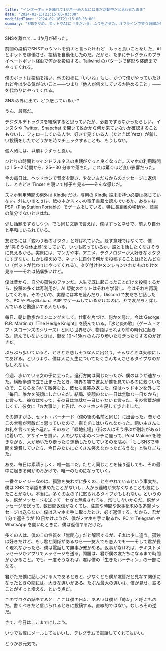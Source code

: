 ```yaml
---
title: "インターネットを離れて1か月——みんなにはまだ活動中だと思わせたまま"
date: "2024-02-16T21:15:00-03:00"
modifiedTime: "2024-02-16T21:15:00-03:00"
summary: "SNSをやめ、ボットやAIに『まだいる』ふりをさせた。オフラインで笑う時間が増えた。"
---
```



SNSを離れて……1か月が経った。

前回の投稿でSNSアカウントを消すと言ったけれど、もっと良いことをした。AIとボットを稼働させ、投稿を自動化したのだ。だから、たまにテレグラムのプライベートボット経由で何かを投稿する。Tailwind のパターンで整形や装飾までやってくれる。

僕のボットは投稿を拾い、他の投稿に「いいね」もし、かつて僕がやっていたけれど今はやる気がないこと——つまり「他人が何をしているか眺めること」——を代わりにやってくれる。

SNS の外に出て、どう感じているか？

うん、最高だ。

デジタルデトックスを経験すると思っていたが、必要ですらなかったらしい。インスタや Twitter、Snapchat を開いて誰かから何か来ていないか確認することもないし、フォローしている人や、好きで見ている人（たとえば Yetz）が新しい投稿をしたかどうかを時々チェックすることも、もうしない。

個人的には、以前よりずっと良い。

ひとりの時間とマインドフルネスの実践がぐっと良くなった。スマホの利用時間は 1.5〜2 時間から、25〜30 分まで落ちた。これは驚くほど良い影響だった。

今の毎日は、ヘッドホンで音楽を聴き、少ない友だちからのメッセージに返信し、ときどき Tinder を覗いて様子を見る——そんな感じだ。

スマホ利用時間の例外は Kindle だけ。専用の Kindle 端末を持つ必要は感じていない。外にいるときは、紙の本かスマホの電子書籍を読んでいるか、あるいは PSP（PlayStation Portable）でゲームをしている。特に長距離の移動や、読書の気分でないときはね。

少し話題をずらしつつ、でも同じ文脈で言えば、僕はずっと幸せで、前より自分と平和にいられている。

友だちには「変わり者のオタク」と呼ばれていた。貶す意味ではなくて、僕が“悪そうな休止顔”をしていて、いつも怒っているか、誰とも話したくなさそうに見えるから。実際には、マンガや本、アニメ、テクノロジーが大好きなオタクにすぎない。しかも控えめで、ネットに自分で何かを投稿することはほとんどない（ボットが代わりにやってくれる）。タグ付けやメンションされたものだけを見る——それは結構多いけど。

僕は昔から、自分の孤独のファンだ。人生で既に起こったことだけを投稿するから、投稿の多くは再利用だ。AI 駆動のボットはそれを学習し、今はそれを再現してくれる。そのせいで、実際には本を読んだり、Discord で友だちと話したり、PC や PlayStation、PSP でゲームしているだけなのに、外で友だちと楽しんでいると勘違いする人もいる。

毎日、朝に散歩かランニングをして、仕事を片づけ、何かを読む。今は George R.R. Martin の『The Hedge Knight』を読んでいる。『氷と炎の歌』（ゲーム・オブ・スローンズのシリーズ）と同じ世界だが、物語はそれより前の時代に起きる。読んでいないときは、街を 10〜15km のんびり歩いたり走ったりするのが好きだ。

ぶらぶら歩いていると、ときどき悲しそうな人に出会う。そんなときは笑顔にしてあげる。というより、僕は人に人生についてたくさん考えさせるタイプなのかもしれない。

今週、歩いている女の子に会った。進行方向は同じだったが、僕のほうが速かった。横断歩道で立ち止まったとき、視界の端で彼女が僕を見ているのに気づいたので、こちらを向いて微笑むと、彼女も微笑み返した。僕はヘッドホンを外して「毎日、誰かを笑顔にしたいんだ。結局、笑顔のない一日は無駄な一日だから」と言った。彼女は笑って、その日は無駄な一日じゃないと言った。その言葉が嬉しくて、彼女に「お大事に」と告げ、ヘッドホンを戻して歩き出した。

その道すがら、セント・バーナード（僕の街の名前と同じ）に出会った。昔からこの犬種が素敵だと思っていたので、撫でずにはいられなかった。飼い主さんにお礼を言って先へ進む。そのあと「緑地広場」（街の人はそう呼ぶが別名がある）に着いて、アサイーを買い、人の少ない木のベンチに座って、Post Malone を聴きながら、人が歩いたり走ったり運動したりしているのを眺め、「もしSNSで時間を浪費していたら、今日みたいにたくさん笑えなかっただろうな」と独りごちた。

ああ、毎日は素晴らしく、唯一無二だ。たとえ同じことを繰り返しても、その最中に起きる何かのおかげで、唯一のものになっていく。

一番クレイジーなのは、孤独を失わずに多くのことをやれているという事実だ。僕は SNS で承認を求めたことがないし、人から連絡が来なくなることも気にしたことがない。本当に。多くの女の子に怒られるタイプかもしれない。というのも、僕がメッセージを送って、わざと無視されても、気にしないからだ。僕がメッセージを送って、数日間返信がなくても、注意や時間や返事を求める追撃メッセージは送らない。僕はスマホを手に取ったとき、必ず返信する。だから、君が 1 分で返そうが 10 日かけようが、僕がスマホを手に取るか、PC で Telegram や WhatsApp を開いたときに、僕は返信するだけだ。

多くの人は、僕のこの性質を「無関心」だと解釈するが、それは少し違う。孤独は好きだけど、もし君と関係があるなら——友人でも恋人でも——そして君が長く現れなかったら、僕は電話して無事か確かめる。返事がなければ、テキストメッセージかアプリでメッセージを送る。問題は、君が僕の友だちになるまで時間がかかること。でも、一度そうなれば、君は僕の「生きたルーティン」の一部になる。

君がただ僕に話しかける人であるときと、少なくとも僕が友情だと見なす関係になったときの間には、大きな違いがある。たぶん最大の違いは、僕が見せ、語ることがずっと増える、という点だ。

このブログの話をすると、ここは僕の日々、あるいは僕が「時々」と呼ぶものだ。書くべきだと信じられるときに投稿する。直線的ではない。むしろその逆だ。

さて、今日はここまでにしよう。

いつでも僕にメールしてもいいし、テレグラムで電話してくれてもいい。

どうかお元気で。
